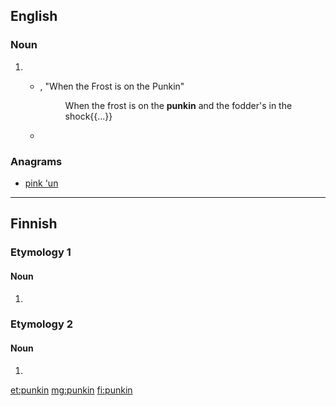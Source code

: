 ==English==

===Noun===
{{en-noun}}

# {{eye dialect of|pumpkin|lang=en}}
#* {{w|James Whitcomb Riley}}, "When the Frost is on the Punkin"
#*: When the frost is on the '''punkin''' and the fodder's in the shock{{...}}
#*{{quote-book|year=1899|author={{w|Stephen Crane}}
|title=[[s:Twelve O'Clock|Twelve O'Clock]]|chapter=1
|passage=There was some laughter, and Roddle was left free to expand his ideas on the periodic visits of cowboys to the town. “Mason Rickets, he had ten big '''punkins''' a-sittin' in front of his store, an' them fellers from the Upside-down-F ranch shot 'em up […].”}}

===Anagrams===
* [[pink 'un#English|pink 'un]]

----

==Finnish==

===Etymology 1===

====Noun====
{{head|fi|noun form}}

# {{fi-form of|type=noun|case=genitive|pl=singular|punkki}}

===Etymology 2===

====Noun====
{{head|fi|noun form}}

# {{fi-form of|type=noun|case=instructive|pl=plural|punkka}}

[[et:punkin]]
[[mg:punkin]]
[[fi:punkin]]